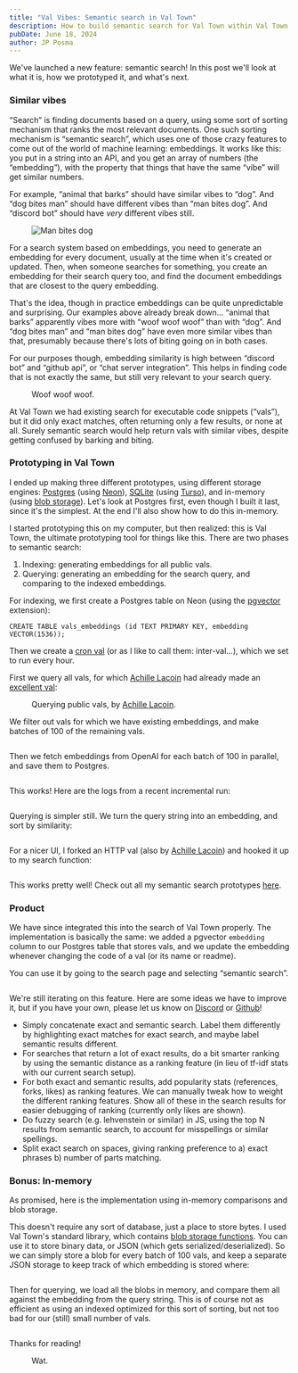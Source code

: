 ```yaml
---
title: "Val Vibes: Semantic search in Val Town"
description: How to build semantic search for Val Town within Val Town itself
pubDate: June 18, 2024
author: JP Posma
---
```



We've launched a new feature: semantic search! In this post we'll look at what it is, how we prototyped it, and what's next.

### Similar vibes

“Search” is finding documents based on a query, using some sort of sorting mechanism that ranks the most relevant documents. One such sorting mechanism is “semantic search”, which uses one of those crazy features to come out of the world of machine learning: embeddings. It works like this: you put in a string into an API, and you get an array of numbers (the “embedding”), with the property that things that have the same “vibe” will get similar numbers.

For example, “animal that barks” should have similar vibes to “dog”. And “dog bites man” should have different vibes than “man bites dog”. And “discord bot” should have _very_ different vibes still.

<figure style={{ maxWidth: "300px" }}>
  <Image src={ManBitesDog} alt="Man bites dog" />
  <figcaption>
  </figcaption>
</figure>

For a search system based on embeddings, you need to generate an embedding for every document, usually at the time when it's created or updated. Then, when someone searches for something, you create an embedding for their search query too, and find the document embeddings that are closest to the query embedding.

That's the idea, though in practice embeddings can be quite unpredictable and surprising. Our examples above already break down… “animal that barks” apparently vibes more with “woof woof woof” than with “dog”. And “dog bites man” and “man bites dog” have even more similar vibes than that, presumably because there's lots of biting going on in both cases.

For our purposes though, embedding similarity is high between “discord bot” and “github api”, or “chat server integration”. This helps in finding code that is not exactly the same, but still very relevant to your search query.

<figure style={{ maxWidth: "700px" }}>
  <Image src={CompareEmbeddings} alt="" />
  <figcaption>
    Woof woof woof.
  </figcaption>
</figure>

At Val Town we had existing search for executable code snippets (“vals”), but it did only exact matches, often returning only a few results, or none at all. Surely semantic search would help return vals with similar vibes, despite getting confused by barking and biting.

### Prototyping in Val Town

I ended up making three different prototypes, using different storage engines: [Postgres](https://www.postgresql.org/) (using [Neon](https://neon.tech/)), [SQLite](https://sqlite.org/) (using [Turso](https://turso.tech/)), and in-memory (using [blob storage](https://docs.val.town/std/blob/)). Let's look at Postgres first, even though I built it last, since it's the simplest. At the end I'll also show how to do this in-memory.

I started prototyping this on my computer, but then realized: this is Val Town, the ultimate prototyping tool for things like this. There are two phases to semantic search:

1. Indexing: generating embeddings for all public vals.
2. Querying: generating an embedding for the search query, and comparing to the indexed embeddings.

For indexing, we first create a Postgres table on Neon (using the [pgvector](https://github.com/pgvector/pgvector) extension):

```
CREATE TABLE vals_embeddings (id TEXT PRIMARY KEY, embedding VECTOR(1536));
```

Then we create a [cron val](https://docs.val.town/quickstarts/first-cron/) (or as I like to call them: inter-val…), which we set to run every hour.

First we query all vals, for which <a href="https://www.val.town/u/pomdtr">Achille Lacoin</a> had already made an <a href="https://www.val.town/v/sqlite/db">excellent val</a>:

<figure style={{ maxWidth: "600px" }}>
  <Image src={QueryVals} alt="" />
  <figcaption>
    Querying public vals, by <a href="https://www.val.town/u/pomdtr">Achille Lacoin</a>.
  </figcaption>
</figure>

We filter out vals for which we have existing embeddings, and make batches of 100 of the remaining vals.

<figure style={{ maxWidth: "700px" }}>
  <Image src={Indexing1} alt="" />
  <figcaption>
  </figcaption>
</figure>

Then we fetch embeddings from OpenAI for each batch of 100 in parallel, and save them to Postgres.

<figure style={{ maxWidth: "700px" }}>
  <Image src={Indexing2} alt="" />
  <figcaption>
  </figcaption>
</figure>

This works! Here are the logs from a recent incremental run:

<figure style={{ maxWidth: "700px" }}>
  <Image src={Indexing3} alt="" />
  <figcaption>
  </figcaption>
</figure>

Querying is simpler still. We turn the query string into an embedding, and sort by similarity:

<figure style={{ maxWidth: "700px" }}>
  <Image src={Search1} alt="" />
  <figcaption>
  </figcaption>
</figure>

For a nicer UI, I forked an HTTP val (also by <a href="https://www.val.town/u/pomdtr">Achille Lacoin</a>) and hooked it up to my search function:

<figure style={{ maxWidth: "700px" }}>
  <Image src={Search2} alt="" />
  <figcaption>
  </figcaption>
</figure>

This works pretty well! Check out all my semantic search prototypes [here](https://www.val.town/v/janpaul123/valtownsemanticsearch).

### Product

We have since integrated this into the search of Val Town properly. The implementation is basically the same: we added a pgvector `embedding` column to our Postgres table that stores vals, and we update the embedding whenever changing the code of a val (or its name or readme).

You can use it by going to the search page and selecting “semantic search”.

<figure style={{ maxWidth: "700px" }}>
  <Image src={Prod} alt="" />
  <figcaption>
  </figcaption>
</figure>

We're still iterating on this feature. Here are some ideas we have to improve it, but if you have your own, please let us know on [Discord](https://discord.gg/dHv45uN5RY) or [Github](https://github.com/val-town/val-town-product/discussions)!

- Simply concatenate exact and semantic search. Label them differently by highlighting exact matches for exact search, and maybe label semantic results different.
- For searches that return a lot of exact results, do a bit smarter ranking by using the semantic distance as a ranking feature (in lieu of tf-idf stats with our current search setup).
- For both exact and semantic results, add popularity stats (references, forks, likes) as ranking features. We can manually tweak how to weight the different ranking features. Show all of these in the search results for easier debugging of ranking (currently only likes are shown).
- Do fuzzy search (e.g. lehvenstein or similar) in JS, using the top N results from semantic search, to account for misspellings or similar spellings.
- Split exact search on spaces, giving ranking preference to a) exact phrases b) number of parts matching.

### Bonus: In-memory

As promised, here is the implementation using in-memory comparisons and blob storage.

This doesn't require any sort of database, just a place to store bytes. I used Val Town's standard library, which contains [blob storage functions](https://docs.val.town/std/blob/). You can use it to store binary data, or JSON (which gets serialized/deserialized). So we can simply store a blob for every batch of 100 vals, and keep a separate JSON storage to keep track of which embedding is stored where:

<figure style={{ maxWidth: "700px" }}>
  <Image src={Blobindex} alt="" />
  <figcaption>
  </figcaption>
</figure>

Then for querying, we load all the blobs in memory, and compare them all against the embedding from the query string. This is of course not as efficient as using an indexed optimized for this sort of sorting, but not too bad for our (still) small number of vals.

<figure style={{ maxWidth: "700px" }}>
  <Image src={Blobsearch} alt="" />
  <figcaption>
  </figcaption>
</figure>

Thanks for reading!

<figure style={{ maxWidth: "300px" }}>
  <Image src={ManLicksDog} alt="" />
  <figcaption>
    Wat.
  </figcaption>
</figure>
